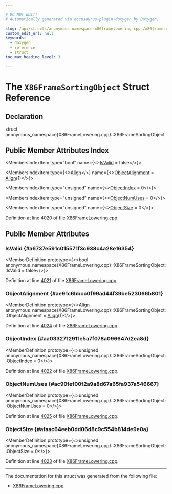 ```yaml
---

# DO NOT EDIT!
# Automatically generated via docusaurus-plugin-doxygen by Doxygen.

slug: /api/structs/anonymous-namespace-x86framelowering-cpp-/x86framesortingobject
custom_edit_url: null
keywords:
  - doxygen
  - reference
  - struct
toc_max_heading_level: 3

---
```





# The `X86FrameSortingObject` Struct Reference

<DoxygenPage pluginConfig={pluginConfig}>



## Declaration

<CodeBlock>struct anonymous_namespace{X86FrameLowering.cpp}::X86FrameSortingObject</CodeBlock>

## Public Member Attributes Index

<MembersIndex>

<MembersIndexItem
  type="bool"
  name={<><a href="#a6737e591c015571f3c938c4a28e16354">IsValid</a> = false</>}>
</MembersIndexItem>

<MembersIndexItem
  type={<><a href="/docs/api/structs/llvm/align">Align</a></>}
  name={<><a href="#ae91c6bbcc0f99ad44f39be523066b801">ObjectAlignment</a> = <a href="/docs/api/structs/llvm/align">Align</a>(1)</>}>
</MembersIndexItem>

<MembersIndexItem
  type="unsigned"
  name={<><a href="#aa0332712911e5a7f078a096647d2ea8d">ObjectIndex</a> = 0</>}>
</MembersIndexItem>

<MembersIndexItem
  type="unsigned"
  name={<><a href="#ac90fef00f2a9a8d67a65fa937a546667">ObjectNumUses</a> = 0</>}>
</MembersIndexItem>

<MembersIndexItem
  type="unsigned"
  name={<><a href="#afaac64eeb0dd06d8c9c554b814de9e0a">ObjectSize</a> = 0</>}>
</MembersIndexItem>

</MembersIndex>


Definition at line 4020 of file <a href="/docs/api/files/lib/lib/target/lib/target/x86/x86framelowering-cpp">X86FrameLowering.cpp</a>.

<SectionDefinition>

## Public Member Attributes

### IsValid {#a6737e591c015571f3c938c4a28e16354}

<MemberDefinition
  prototype={<>bool anonymous&#95;namespace&#123;X86FrameLowering.cpp&#125;::X86FrameSortingObject::IsValid = false</>}>

Definition at line <a href="/docs/api/files/lib/lib/target/lib/target/x86/x86framelowering-cpp/#l04021">4021</a> of file <a href="/docs/api/files/lib/lib/target/lib/target/x86/x86framelowering-cpp">X86FrameLowering.cpp</a>.
</MemberDefinition>

### ObjectAlignment {#ae91c6bbcc0f99ad44f39be523066b801}

<MemberDefinition
  prototype={<>Align anonymous&#95;namespace&#123;X86FrameLowering.cpp&#125;::X86FrameSortingObject::ObjectAlignment = <a href="/docs/api/structs/llvm/align">Align</a>(1)</>}>

Definition at line <a href="/docs/api/files/lib/lib/target/lib/target/x86/x86framelowering-cpp/#l04024">4024</a> of file <a href="/docs/api/files/lib/lib/target/lib/target/x86/x86framelowering-cpp">X86FrameLowering.cpp</a>.
</MemberDefinition>

### ObjectIndex {#aa0332712911e5a7f078a096647d2ea8d}

<MemberDefinition
  prototype={<>unsigned anonymous&#95;namespace&#123;X86FrameLowering.cpp&#125;::X86FrameSortingObject::ObjectIndex = 0</>}>

Definition at line <a href="/docs/api/files/lib/lib/target/lib/target/x86/x86framelowering-cpp/#l04022">4022</a> of file <a href="/docs/api/files/lib/lib/target/lib/target/x86/x86framelowering-cpp">X86FrameLowering.cpp</a>.
</MemberDefinition>

### ObjectNumUses {#ac90fef00f2a9a8d67a65fa937a546667}

<MemberDefinition
  prototype={<>unsigned anonymous&#95;namespace&#123;X86FrameLowering.cpp&#125;::X86FrameSortingObject::ObjectNumUses = 0</>}>

Definition at line <a href="/docs/api/files/lib/lib/target/lib/target/x86/x86framelowering-cpp/#l04025">4025</a> of file <a href="/docs/api/files/lib/lib/target/lib/target/x86/x86framelowering-cpp">X86FrameLowering.cpp</a>.
</MemberDefinition>

### ObjectSize {#afaac64eeb0dd06d8c9c554b814de9e0a}

<MemberDefinition
  prototype={<>unsigned anonymous&#95;namespace&#123;X86FrameLowering.cpp&#125;::X86FrameSortingObject::ObjectSize = 0</>}>

Definition at line <a href="/docs/api/files/lib/lib/target/lib/target/x86/x86framelowering-cpp/#l04023">4023</a> of file <a href="/docs/api/files/lib/lib/target/lib/target/x86/x86framelowering-cpp">X86FrameLowering.cpp</a>.
</MemberDefinition>

</SectionDefinition>

<hr/>

The documentation for this struct was generated from the following file:

<ul>
<li><a href="/docs/api/files/lib/lib/target/lib/target/x86/x86framelowering-cpp">X86FrameLowering.cpp</a></li>
</ul>

</DoxygenPage>
